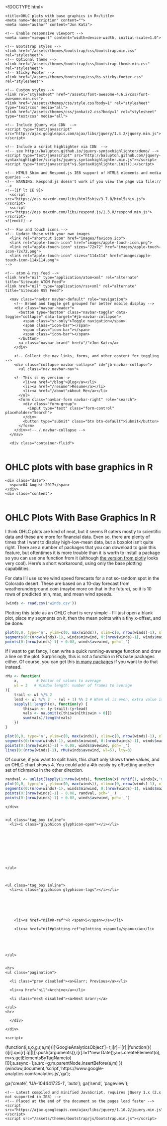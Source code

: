 

<!DOCTYPE html>
<html lang="en">
  <head>
    <meta charset="utf-8">
    <meta http-equiv="X-UA-Compatible" content="IE=edge">

    <title>OHLC plots with base graphics in R</title>
    <meta name="description" content="">
    <meta name="author" content="Jon Katz">

    <!-- Enable responsive viewport -->
    <meta name="viewport" content="width=device-width, initial-scale=1.0">

    <!-- Bootstrap styles -->
    <link href="/assets/themes/bootstrap/css/bootstrap.min.css" rel="stylesheet">
    <!-- Optional theme -->
    <link href="/assets/themes/bootstrap/css/bootstrap-theme.min.css" rel="stylesheet">
    <!-- Sticky Footer -->
    <link href="/assets/themes/bootstrap/css/bs-sticky-footer.css" rel="stylesheet">
    
    <!-- Custom styles -->
    <link rel="stylesheet" href="/assets/font-awesome-4.6.2/css/font-awesome.min.css">
    <link href="/assets/themes/css/style.css?body=1" rel="stylesheet" type="text/css" media="all">
    <link href="/assets/themes/css/jonkatz2.css?body=1" rel="stylesheet" type="text/css" media="all">
    
    <!-- Include jQuery via CDN  -->
    <script type="text/javascript" src="http://ajax.googleapis.com/ajax/libs/jquery/1.4.2/jquery.min.js"></script>
    
    <!-- Include a script highlighter via CDN  -->
    <!-- see http://balupton.github.io/jquery-syntaxhighlighter/demo/ -->
    <script type="text/javascript" src="http://balupton.github.com/jquery-syntaxhighlighter/scripts/jquery.syntaxhighlighter.min.js"></script>
    <script type="text/javascript">$.SyntaxHighlighter.init();</script>
    
    <!-- HTML5 Shim and Respond.js IE8 support of HTML5 elements and media queries -->
    <!-- WARNING: Respond.js doesn't work if you view the page via file:// -->
    <!--[if lt IE 9]>
      <script src="https://oss.maxcdn.com/libs/html5shiv/3.7.0/html5shiv.js"></script>
      <script src="https://oss.maxcdn.com/libs/respond.js/1.3.0/respond.min.js"></script>
    <![endif]-->

    <!-- Fav and touch icons -->
    <!-- Update these with your own images
      <link rel="shortcut icon" href="images/favicon.ico">
      <link rel="apple-touch-icon" href="images/apple-touch-icon.png">
      <link rel="apple-touch-icon" sizes="72x72" href="images/apple-touch-icon-72x72.png">
      <link rel="apple-touch-icon" sizes="114x114" href="images/apple-touch-icon-114x114.png">
    -->

    <!-- atom & rss feed -->
    <link href="nil" type="application/atom+xml" rel="alternate" title="Sitewide ATOM Feed">
    <link href="nil" type="application/rss+xml" rel="alternate" title="Sitewide RSS Feed">

  </head>

  <body>
    <!-- JK: a navbar over all content -->
    <div>
      <nav class="navbar navbar-default" role="navigation">
        <!-- Brand and toggle get grouped for better mobile display -->
        <div class="navbar-header">
          <button type="button" class="navbar-toggle" data-toggle="collapse" data-target="#jb-navbar-collapse">
            <span class="sr-only">Toggle navigation</span>
            <span class="icon-bar"></span>
            <span class="icon-bar"></span>
            <span class="icon-bar"></span>
          </button>
          <a class="navbar-brand" href="/">Jon Katz</a>
        </div>

        <!-- Collect the nav links, forms, and other content for toggling -->
        <div class="collapse navbar-collapse" id="jb-navbar-collapse">
          <ul class="nav navbar-nav">
<!--    This is the liquid default      -->
<!--            -->
<!--            -->
<!--            


  
    
      
    
  
    
      
    
  
    
      
    
  
    
      
    
  
    
      
    
  
    
      
    
  
    
      
    
  
    
      
    
  
    
      
    
  
    
      
      	
      	<li><a href="/about">About Me</a></li>
      	
      
    
  
    
      
    
  
    
      
      	
      	<li><a href="/blog">Blog</a></li>
      	
      
    
  
    
      
    
  
    
      
    
  
    
      
      	
      	<li><a href="/resume">Resume</a></li>
      	
      
    
  
    
      
    
  


-->
        <!--This is my version-->
          	<li><a href="/blog">Blog</a></li>
          	<li><a href="/resume">Resume</a></li>
            <li><a href="/about">About Me</a></li>
          </ul>
          <form class="navbar-form navbar-right" role="search">
            <div class="form-group">
              <input type="text" class="form-control" placeholder="Search">
            </div>
            <button type="submit" class="btn btn-default">Submit</button>
          </form>
        </div><!-- /.navbar-collapse -->
      </nav>
  
      <div class="container-fluid">
        

<div class="page-header">
  <h1>OHLC plots with base graphics in R </h1>
</div>

<div class="row post-full">
  <div class="col-xs-12">
    <div class="date">
      <span>04 August 2017</span>
    </div>
    <div class="content">
      



# OHLC Plots With Base Graphics In R
I think OHLC plots are kind of neat, but it seems R caters mostly to scientific data and these are more for financial data. Even so, there are plenty of times that I want to display high-low-mean data, but a boxplot isn't quite right. There are a number of packages that you can download to gain this feature, but oftentimes it is more trouble than it is worth to install a package so you can use one function from it (although [the version from plotly](https://plot.ly/r/ohlc-charts/) looks very cool). Here's a short workaround, using only the base plotting capabilities.  

For data I'll use some wind speed forecasts for a not so-random spot in the Colorado desert. These are based on a 10-day forecast from weatherunderground.com (maybe more on that in the future), so it is 10 rows of predicted min, max, and mean wind speeds.   

```r
(winds <- read.csv('winds.csv'))
```

Plotting this table as an OHLC chart is very simple --  I'll just open a blank plot, place my segments on it, then the mean points with a tiny x-offset, and be done:  

```r
plot(0,0, type='n', ylim=c(0, max(winds)), xlim=c(0, nrow(winds)-1), xlab='Day into the future', ylab='Wind speed (mph)')
segments(0:(nrow(winds)-1), winds$minwind, 0:(nrow(winds)-1), winds$maxwind)
points(0:(nrow(winds)-1) + 0.08, winds$avewind, pch='_')
```

If I want to get fancy, I can write a quick running-average function and draw a line on the plot. Surprisingly, this is not a function in R's base packages either. Of course, you can get this [in many packages](https://stackoverflow.com/questions/743812/calculating-moving-average) if you want to do that instead.  

```r
rMu <- function(
    x,        # Vector of values to average
    wl = 3   # Window length: number of frames to average
){
    trail <- wl %/% 2
    lead <- wl %/% 2  - (wl + 1) %% 2 # When wl is even, extra value is behind center
    sapply(1:length(x), function(y) {
        thiswin <- (y-trail):(y+lead)
        vals <- na.omit(x[thiswin[thiswin > 0]])
        sum(vals)/length(vals)
    })
}

plot(0,0, type='n', ylim=c(0, max(winds)), xlim=c(0, nrow(winds)-1), xlab='Day into the future', ylab='Wind speed (mph)')
segments(0:(nrow(winds)-1), winds$minwind, 0:(nrow(winds)-1), winds$maxwind)
points(0:(nrow(winds)-1) + 0.08, winds$avewind, pch='_')
lines(0:(nrow(winds)-1), rMu(winds$avewind, wl=5), lty=3)
```

Of course, if you want to split hairs, this chart only shows three values, and an OHLC chart shows 4. You could add a 4th easily by offsetting another set of tickmarks in the other direction.   


```r
randval <- unlist(lapply(1:nrow(winds), function(x) runif(1, winds[x,'minwind'], winds[x,'maxwind'])))
plot(0,0, type='n', ylim=c(0, max(winds)), xlim=c(0, nrow(winds)-1), xlab='Day in the future', ylab='Wind speed (mph)')
segments(0:(nrow(winds)-1), winds$minwind, 0:(nrow(winds)-1), winds$maxwind)
points(0:(nrow(winds)-1) - 0.08, randval, pch='_')
points(0:(nrow(winds)-1) + 0.08, winds$avewind, pch='_')
```






















    </div>

  
    <ul class="tag_box inline">
      <li><i class="glyphicon glyphicon-open"></i></li>
      
      


  
    
  


    </ul>
    

  
    <ul class="tag_box inline">
      <li><i class="glyphicon glyphicon-tags"></i></li>
      
      


  
     
    	<li><a href="nil#R-ref">R <span>5</span></a></li>
     
    	<li><a href="nil#plotting-ref">plotting <span>1</span></a></li>
    
  



    </ul>
    
  
    <hr>
    <ul class="pagination">
    
      <li class="prev disabled"><a>&larr; Previous</a></li>
    
      <li><a href="nil">Archive</a></li>
    
      <li class="next disabled"><a>Next &rarr;</a>
    
    </ul>
    <hr>
    




  </div>
</div>


      </div>

    </div>

<!--    <div id="footer">-->
<!--      <div class="container">-->
<!--        <p>&copy; 2017 Jon Katz-->
<!--          with help from <a href="http://jekyllbootstrap.com" target="_blank" title="The Definitive Jekyll Blogging Framework">Jekyll Bootstrap</a>-->
<!--          and <a href="http://getbootstrap.com" target="_blank">Bootstrap</a>-->
<!--        </p>-->
<!--      </div>-->
<!--    </div>-->
    
    <script>
  (function(i,s,o,g,r,a,m){i['GoogleAnalyticsObject']=r;i[r]=i[r]||function(){
  (i[r].q=i[r].q||[]).push(arguments)},i[r].l=1*new Date();a=s.createElement(o),
  m=s.getElementsByTagName(o)[0];a.async=1;a.src=g;m.parentNode.insertBefore(a,m)
  })(window,document,'script','https://www.google-analytics.com/analytics.js','ga');

  ga('create', 'UA-104441725-1', 'auto');
  ga('send', 'pageview');

</script>

<!--    


-->


    <!-- Latest compiled and minified JavaScript, requires jQuery 1.x (2.x not supported in IE8) -->
    <!-- Placed at the end of the document so the pages load faster -->
    <script src="https://ajax.googleapis.com/ajax/libs/jquery/1.10.2/jquery.min.js"></script>
    <script src="/assets/themes/bootstrap/js/bootstrap.min.js"></script>
  </body>
</html>

